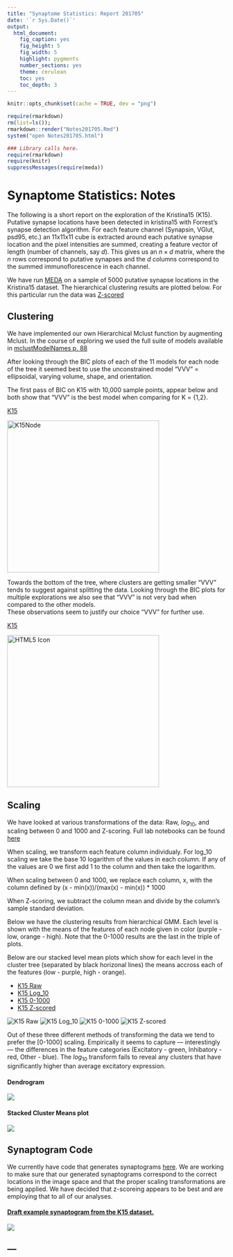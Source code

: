 ```yaml
---
title: "Synaptome Statistics: Report 201705"
date: '`r Sys.Date()`'
output:
  html_document:
    fig_caption: yes
    fig_height: 5
    fig_width: 5
    highlight: pygments
    number_sections: yes
    theme: cerulean
    toc: yes
    toc_depth: 3
---
```

```r
knitr::opts_chunk$set(cache = TRUE, dev = "png")
```

```r
require(rmarkdown)
rm(list=ls()); 
rmarkdown::render("Notes201705.Rmd")
system("open Notes201705.html")
```

```r
### Library calls here.
require(rmarkdown)
require(knitr)
suppressMessages(require(meda))
```

# Synaptome Statistics: Notes 

The following is a short report on the exploration of the Kristina15
(K15).  Putative synapse locations have been
detected in kristina15 with Forrest's synapse detection algorithm.
For each feature channel
(Synapsin, VGlut, psd95, etc.) an 11x11x11 cube is extracted around
each putative synapse location and the pixel intensities are summed, creating
a feature vector of length (number of channels, say $d$). This gives us an $n
\times d$ matrix, where the $n$ rows correspond to putative synapses and
the $d$ columns correspond to the summed immunoflorescence in each
channel.


We have run [MEDA](http://github.com/neurodata/meda/) on a sample of
5000 putative synapse locations in the Kristina15 dataset. The
hierarchical clustering results are plotted below.  For this particular
run the data was 
[Z-scored](https://en.wikipedia.org/wiki/Standard_score#Calculation_from_raw_score)

## Clustering 

We have implemented our own Hierarchical Mclust function by augmenting
Mclust.  In the course of exploring we used the full suite of models
available in 
[mclustModelNames p. 88](https://cran.r-project.org/web/packages/mclust/mclust.pdf)

After looking through the BIC plots of each of the 11 models for each
node of the tree it seemed best to use the unconstrained model "VVV" =
ellipsoidal, varying volume, shape, and orientation. 

The first pass of BIC on K15 with 10,000 sample points, appear below and both show that
"VVV" is the best model when comparing for K = {1,2}.

[K15](http://docs.neurodata.io/meda/examples/Kristina15/bic317_size10000/bicK15Raw_Node.pdf)  

<img src="http://docs.neurodata.io/meda/examples/Kristina15/bic317_size10000/bicK15Raw_Node.pdf" alt="K15Node" style="width:350px;height:350px;" title = "K15 Node" type =application/pdf>

Towards the bottom of the tree, where clusters are getting smaller "VVV"
tends to suggest against splitting the data. Looking through the
BIC plots for multiple explorations we also see that "VVV" is not very
bad when compared to the other models.  
These observations seem to justify our choice "VVV" for further use. 

[K15](http://docs.neurodata.io/meda/examples/Kristina15/bic317_size10000/bicK15Raw_Node222.pdf)  

<img src="http://docs.neurodata.io/meda/examples/Kristina15/bic317_size10000/bicK15Raw_Node222.pdf" alt="HTML5 Icon" style="width:350px;height:350px;" title = "K15 Node222" type=application/pdf>

## Scaling 

We have looked at various transformations of the data: Raw, $log_{10}$, and
scaling between 0 and 1000 and Z-scoring. Full lab notebooks can be found 
[here](http://docs.neurodata.io/meda/) 

When scaling, we transform each feature column individualy.
For log_10 scaling we take the base 10 logarithm of the values in each
column.  If any of the values are 0 we first add 1 to the column and
then take the logarithm. 

When scaling between 0 and 1000, we replace  each column, x, with 
the column defined by (x - min(x))/(max(x) - min(x)) * 1000

When Z-scoring, we subtract the column mean and divide by the column's
sample standard deviation. 



Below we have the clustering results from hierarchical GMM.  Each level is shown 
with the means of the features of each node given in color (purple -
low, orange - high).
Note that the 0-1000 results are the last in the triple of plots.

Below are our stacked level mean plots which show for each level in the
cluster tree (separated by black horizonal lines) the means accross each 
of the features (low - purple, high - orange).  


- [K15 Raw](http://docs.neurodata.io/meda/examples/Kristina15/figs/k15Raw_seed1234_size10000.png)
- [K15 Log_10](http://docs.neurodata.io/meda/examples/Kristina15/figs/k15Log_seed1234_size10000.png)
- [K15 0-1000](http://docs.neurodata.io/meda/examples/Kristina15/figs/k1501e3_seed1234_size10000.png)
- [K15 Z-scored](http://docs.neurodata.io/meda/examples/Kristina15/figs/k15Zscored_seed1234_size10000.png)

![K15 Raw](http://docs.neurodata.io/meda/examples/Kristina15/figs/k15Raw_seed1234_size10000.png)
![K15 Log_10](http://docs.neurodata.io/meda/examples/Kristina15/figs/k15Log_seed1234_size10000.png)
![K15 0-1000](http://docs.neurodata.io/meda/examples/Kristina15/figs/k1501e3_seed1234_size10000.png)
![K15 Z-scored](http://docs.neurodata.io/meda/examples/Kristina15/figs/k15Zscored_seed1234_size10000.png)

Out of these three different methods of transforming the data we tend to
prefer the [0-1000] scaling. Empirically it seems to capture —
interestingly —
the differences in the feature categories (Excitatory - green, Inhibatory - red, 
Other - blue). The $log_{10}$ transform fails to reveal any clusters
that have significantly higher than average excitatory expression. 


#### Dendrogram
![](http://cis.jhu.edu/~jesse/fotd/20170509/plots/dend.png)

#### Stacked Cluster Means plot
![](http://cis.jhu.edu/~jesse/fotd/20170509/plots/stackM.png)

## Synaptogram Code

We currently have code that generates synaptograms
[here](https://github.com/neurodata/synaptome-stats/blob/17f0c715a365b910794852f5e3741e44aae102c8/Code2/R/k15Synaptograms.R). 
We are working to make sure that our generated synaptograms correspond
to the correct locations in the image space and that the proper scaling
transformations are being applied. We have decided that z-scoreing
appears to be best and are employing that to all of our analyses.

#### [Draft example synaptogram from the K15 dataset.](http://cis.jhu.edu/~jesse/fotd/20170509/synaptograms/k15syn_rscale_C122_769_7958_26.png)

![](http://cis.jhu.edu/~jesse/fotd/20170509/synaptograms/k15syn_01scale_C122_769_7958_26.png)




--- 
---
